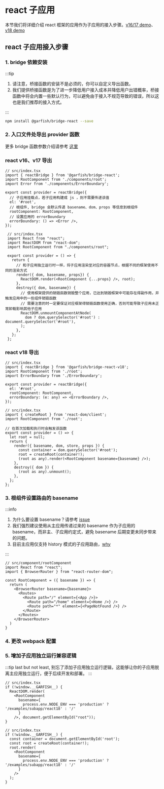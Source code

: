 # react 子应用


本节我们将详细介绍 react 框架的应用作为子应用的接入步骤。[v16/17 demo](https://github.com/modern-js-dev/garfish/tree/main/dev/app-react-17)、[v18 demo](https://github.com/modern-js-dev/garfish/blob/main/dev/app-react-18)

## react 子应用接入步骤
### 1. bridge 依赖安装

:::tip
1. 请注意，桥接函数的安装不是必须的，你可以自定义导出函数。
2. 我们提供桥接函数是为了进一步降低用户接入成本并降低用户出错概率，桥接函数中将会内置一些默认行为，可以避免由于接入不规范导致的错误，所以这也是我们推荐的接入方式。

:::

```bash npm2yarn
npm install @garfish/bridge-react --save
```

### 2. 入口文件处导出 provider 函数

更多 bridge 函数参数介绍请参考 [这里](/guide/concept/bridge)
### react v16、v17 导出

<Tabs>
  <Tab value="bridge_provider" label="使用 @garfish/bridge-react" default>

```tsx
// src/index.tsx
import { reactBridge } from '@garfish/bridge-react';
import RootComponent from './components/root';
import Error from './components/ErrorBoundary';

export const provider = reactBridge({
  // 子应用挂载点，若子应用构建成 js ，则不需要传递该值
  el: '#root',
  // 根组件, bridge 会默认传递 basename、dom、props 等信息到根组件
  rootComponent: RootComponent,
  // 设置应用的 errorBoundary
  errorBoundary: () => <Error />,
});
```

  </Tab>

  <Tab value="customer_provider" label="自定义导出函数" default>

```tsx
 // src/index.tsx
 import React from "react";
 import ReactDOM from "react-dom";
 import RootComponent from "./components/root";

 export const provider = () => {
   return {
     // 和子应用独立运行时一样，将子应用渲染至对应的容器节点，根据不同的框架使用不同的渲染方式
     render({ dom, basename, props}) {
       ReactDOM.render(<RootComponent {...props} />, root);
     },
     destroy({ dom, basename}) {
       // 使用框架提供的销毁函数销毁整个应用，已达到销毁框架中可能存在得副作用，并触发应用中的一些组件销毁函数
       // 需要注意的时一定要保证对应框架得销毁函数使用正确，否则可能导致子应用未正常卸载影响其他子应用
       ReactDOM.unmountComponentAtNode(
         dom ? dom.querySelector('#root') : document.querySelector('#root'),
       );
     },
   };
 };
```

  </Tab>
</Tabs>

### react v18 导出

<Tabs>
  <Tab value="bridge_provider" label="使用 @garfish/bridge-react-v18" default>

```tsx
// src/index.tsx
import { reactBridge } from '@garfish/bridge-react-v18';
import RootComponent from './root';
import ErrorBoundary from './ErrorBoundary';

export const provider = reactBridge({
  el: '#root',
  rootComponent: RootComponent,
  errorBoundary: (e: any) => <ErrorBoundary />,
});

```

  </Tab>

  <Tab value="customer_provider" label="自定义导出函数" default>

```tsx
// src/index.tsx
import { createRoot } from 'react-dom/client';
import RootComponent from './root';

// 在首次加载和执行时会触发该函数
export const provider = () => {
  let root = null;
  return {
    render({ basename, dom, store, props }) {
      const container = dom.querySelector('#root');
      root = createRoot(container!);
      (root as any).render(<RootComponent basename={basename} />);
    },
    destroy({ dom }) {
      (root as any).unmount();
    },
  };
};
```

  </Tab>
</Tabs>

### 3. 根组件设置路由的 basename

:::info
1. 为什么要设置 basename？请参考 [issue](../../issues/index.md#子应用拿到-basename-的作用)
2. 我们强烈建议使用从主应用传递过来的 basename 作为子应用的 basename，而非主、子应用约定式，避免 basename 后期变更未同步带来的问题。
3. 目前主应用仅支持 history 模式的子应用路由，[why](../../issues/index.md#为什么主应用仅支持-history-模式)

:::

```tsx
// src/component/rootComponent
import React from "react";
import { BrowserRouter } from "react-router-dom";

const RootComponent = ({ basename }) => {
  return (
    <BrowserRouter basename={basename}>
      <Routes>
        <Route path="/" element={<App />}>
          <Route path="/home" element={<Home />} />
          <Route path="*" element={<PageNotFound />} />
        </Route>
      </Routes>
    </BrowserRouter>
  )
}
```

### 4. 更改 webpack 配置

<WebpackConfig />

### 5. 增加子应用独立运行兼容逻辑

:::tip
last but not least, 别忘了添加子应用独立运行逻辑，这能够让你的子应用脱离主应用独立运行，便于后续开发和部署。
:::


<Tabs>
  <Tab value="react_16/17" label="react v16/v17" default>

```tsx
// src/index.tsx
if (!window.__GARFISH__) {
  ReactDOM.render(
    <RootComponent
      basename={
        process.env.NODE_ENV === 'production' ? '/examples/subapp/react18' : '/'
      }
    />, document.getElementById("root"));
}
```

  </Tab>

  <Tab value="react_18" label="react v18" default>

```tsx
// src/index.tsx
if (!window.__GARFISH__) {
  const container = document.getElementById('root');
  const root = createRoot(container!);
  root.render(
    <RootComponent
      basename={
        process.env.NODE_ENV === 'production' ? '/examples/subapp/react18' : '/'
      }
    />
  );
}
```

  </Tab>
</Tabs>
